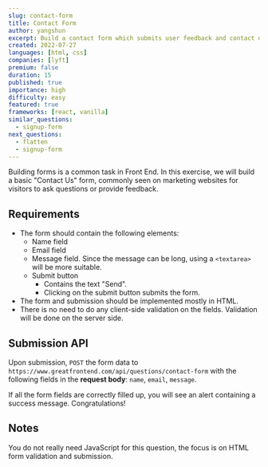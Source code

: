 ```yaml
---
slug: contact-form
title: Contact Form
author: yangshun
excerpt: Build a contact form which submits user feedback and contact details to a back end API
created: 2022-07-27
languages: [html, css]
companies: [lyft]
premium: false
duration: 15
published: true
importance: high
difficulty: easy
featured: true
frameworks: [react, vanilla]
similar_questions:
  - signup-form
next_questions:
  - flatten
  - signup-form
---
```


Building forms is a common task in Front End. In this exercise, we will build a basic "Contact Us" form, commonly seen on marketing websites for visitors to ask questions or provide feedback.

## Requirements

- The form should contain the following elements:
  - Name field
  - Email field
  - Message field. Since the message can be long, using a `<textarea>` will be more suitable.
  - Submit button
    - Contains the text "Send".
    - Clicking on the submit button submits the form.
- The form and submission should be implemented mostly in HTML.
- There is no need to do any client-side validation on the fields. Validation will be done on the server side.

## Submission API

Upon submission, `POST` the form data to `https://www.greatfrontend.com/api/questions/contact-form` with the following fields in the **request body**: `name`, `email`, `message`.

If all the form fields are correctly filled up, you will see an alert containing a success message. Congratulations!

## Notes

You do not really need JavaScript for this question, the focus is on HTML form validation and submission.
